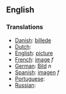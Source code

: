 ==English==

===Translations===

*[[Danish]]: [[billede]]
*[[Dutch]]: [[]]
*[[English]]: [[picture]]
*[[French]]: [[image]] ''f''
*[[German]]: [[Bild]] ''n''
*[[Spanish]]: [[imagen]] ''f''
*[[Portuguese]]:
*[[Russian]]: